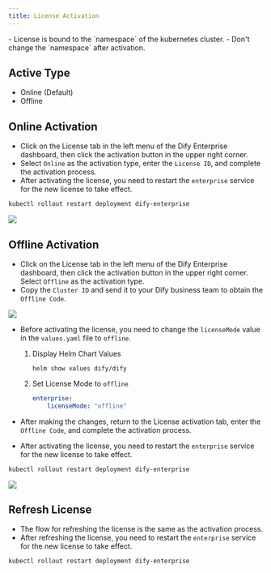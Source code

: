 ```yaml
---
title: License Activation
---
```


<Warning>
- License is bound to the `namespace` of the kubernetes cluster.
- Don't change the `namespace` after activation.
</Warning>

## Active Type

- Online (Default)
- Offline

## Online Activation

- Click on the License tab in the left menu of the Dify Enterprise dashboard, then click the activation button in the upper right corner. 
- Select `Online` as the activation type, enter the `License ID`, and complete the activation process.
- After activating the license, you need to restart the `enterprise` service for the new license to take effect.
```bash
kubectl rollout restart deployment dify-enterprise
```

![](https://assets-docs.dify.ai/2025/04/767730970c14696c6eea2eb3b2289898.png)

## Offline Activation

- Click on the License tab in the left menu of the Dify Enterprise dashboard, then click the activation button in the upper right corner. Select `Offline` as the activation type.
- Copy the `Cluster ID` and send it to your Dify business team to obtain the `Offline Code`.

![](https://assets-docs.dify.ai/2024/11/3b5198ceff1db9bab8e614b7ef39e699.png)

- Before activating the license, you need to change the `licenseMode` value in the `values.yaml` file to `offline`.

    1. Display Helm Chart Values
        ```
        helm show values dify/dify
        ```

    2. Set License Mode to `offline`
        ```yaml
        enterprise:
            licenseMode: "offline"
        ```
- After making the changes, return to the License activation tab, enter the `Offline Code`, and complete the activation process.
- After activating the license, you need to restart the `enterprise` service for the new license to take effect.
```bash
kubectl rollout restart deployment dify-enterprise
```

![](https://assets-docs.dify.ai/2024/11/beac33066670e291dbafa1c71c2bf58c.png)


## Refresh License
- The flow for refreshing the license is the same as the activation process.
- After refreshing the license, you need to restart the `enterprise` service for the new license to take effect.
```bash
kubectl rollout restart deployment dify-enterprise
```
